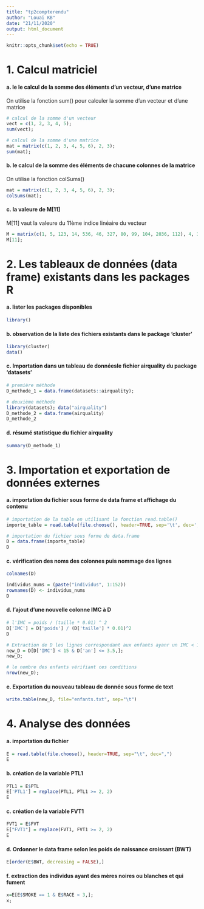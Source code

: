 ```yaml
---
title: "tp2compterendu"
author: "Louai KB"
date: "21/11/2020"
output: html_document
---
```


```r
knitr::opts_chunk$set(echo = TRUE)
```
# 1. Calcul matriciel 
#### a. le le calcul de la somme des éléments d’un vecteur, d’une matrice
On utilise la fonction sum() pour calculer la somme d’un vecteur et d’une matrice
```r
# calcul de la somme d'un vecteur 
vect = c(1, 2, 3, 4, 5);
sum(vect);

# calcul de la somme d'une matrice
mat = matrix(c(1, 2, 3, 4, 5, 6), 2, 3);
sum(mat);

```
#### b. le calcul de la somme des éléments de chacune colonnes de la matrice
On utilise la fonction colSums()
```r
mat = matrix(c(1, 2, 3, 4, 5, 6), 2, 3);
colSums(mat);
```
#### c. la valeure de M[11]
M[11] vaut la valeure du 11ème indice linéaire du vecteur
```r
M = matrix(c(1, 5, 123, 14, 536, 46, 327, 80, 99, 104, 2036, 112), 4, 3);
M[11];
```

# 2. Les tableaux de données (data frame) existants dans les packages R 
#### a. lister les packages disponibles
```r
library()
```

#### b. observation de la liste des fichiers existants dans le package ‘cluster’
```r
library(cluster) 
data()
```
#### c. Importation dans un tableau de donnéesle fichier airquality du package 'datasets'
```r
# première méthode
D_methode_1 = data.frame(datasets::airquality);

# deuxième méthode
library(datasets); data("airquality")
D_methode_2 = data.frame(airquality)
D_methode_2
```

#### d. résumé statistique du fichier airquality
```r
summary(D_methode_1)
```

# 3. Importation et exportation de données externes
#### a. importation du fichier sous forme de data frame et affichage du contenu 
```r
# importation de la table en utilisant la fonction read.table()
importe_table = read.table(file.choose(), header=TRUE, sep='\t', dec=',')

# importation du fichier sous forme de data.frame
D = data.frame(importe_table)
D
```
#### c. vérification des noms des colonnes puis nommage des lignes 
```r
colnames(D)
```

```r
individus_nums = (paste("individus", 1:152))
rownames(D) <- individus_nums
D
```

#### d.  l’ajout d’une nouvelle colonne IMC à D
```r
# l'IMC = poids / (taille * 0.01) ^ 2 
D['IMC'] = D['poids'] / (D['taille'] * 0.01)^2
D
```

```r
# Extraction de D les lignes correspondant aux enfants ayanr un IMC < 15 et un age <=3,5
new_D = D[D['IMC'] < 15 & D['an'] <= 3.5,];
new_D;
```

```r
# le nombre des enfants vérifiant ces conditions 
nrow(new_D);
```
#### e. Exportation du nouveau tableau de donnée sous forme de text
```r
write.table(new_D, file="enfants.txt", sep="\t")
```

# 4. Analyse des données
#### a. importation du fichier 
```r
E = read.table(file.choose(), header=TRUE, sep="\t", dec=",")
E
```
#### b. création de la variable PTL1
```r
PTL1 = E$PTL
E['PTL1'] = replace(PTL1, PTL1 >= 2, 2)
E
```
#### c. création de la variable FVT1 
```r
FVT1 = E$FVT
E["FVT1"] = replace(FVT1, FVT1 >= 2, 2)
E
```
#### d. Ordonner le data frame selon les poids de naissance croissant (BWT)
```r
E[order(E$BWT, decreasing = FALSE),]
```
#### f. extraction des individus ayant des mères noires ou blanches et qui fument 
```r
x=E[E$SMOKE == 1 & E$RACE < 3,];
x;
```


